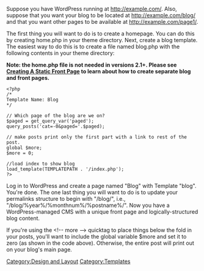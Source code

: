 Suppose you have WordPress running at http://example.com/.  Also, suppose  that you want your blog to be located at http://example.com/blog/ and that you want other pages to be available at http://example.com/page1/.

The first thing you will want to do is to create a homepage.  You can do this by creating home.php in your theme directory.  Next, create a blog template.  The easiest way to do this is to create a file named blog.php with the following contents in your theme directory:

<strong>'''Note:''' the home.php file is not needed in versions 2.1+. Please see [[Creating_a_Static_Front_Page|Creating A Static Front Page]] to learn about how to create separate blog and front pages.</strong>

<pre>
<?php
/*
Template Name: Blog
*/

// Which page of the blog are we on?
$paged = get_query_var('paged');
query_posts('cat=-0&paged='.$paged);

// make posts print only the first part with a link to rest of the post.
global $more;
$more = 0;

//load index to show blog
load_template(TEMPLATEPATH . '/index.php');
?>
</pre>

Log in to WordPress and create a page named "Blog" with Template "blog".  You're done.  The one last thing you will want to do is to update your permalinks structure to begin with "/blog/", i.e., "/blog/%year%/%monthnum%/%postname%/".  Now you have a WordPress-managed CMS with a unique front page and logically-structured blog content.

If you're using the &lt;!-- more --&gt; quicktag to place things below the fold in your posts, you'll want to include the global variable $more and set it to zero (as shown in the code above). Otherwise, the entire post will print out on your blog's main page.

[[Category:Design and Layout]]
[[Category:Templates]]